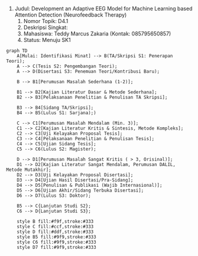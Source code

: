 1.  Judul: Development an Adaptive EEG Model for Machine Learning based Attention Detection (Neurofeedback Therapy)
    1.  Nomor Topik: D4.1
    2.  Deskripsi Singkat:
    3.  Mahasiswa: Teddy Marcus Zakaria (Kontak: 085795650857)
    4.  Status: Menuju SK1

```mermaid
graph TD
    A[Mulai: Identifikasi Minat] --> B(TA/Skripsi S1: Penerapan Teori);
    A --> C(Tesis S2: Pengembangan Teori);
    A --> D(Disertasi S3: Penemuan Teori/Kontribusi Baru);

    B --> B1[Perumusan Masalah Sederhana (1-2)];

    B1 --> B2[Kajian Literatur Dasar & Metode Sederhana];
    B2 --> B3[Pelaksanaan Penelitian & Penulisan TA Skripsi];

    B3 --> B4[Sidang TA/Skripsi];
    B4 --> B5(Lulus S1: Sarjana);)

    C --> C1[Perumusan Masalah Mendalam (Min. 3)];
    C1 --> C2[Kajian Literatur Kritis & Sintesis, Metode Kompleks];
    C2 --> C3[Uji Kelayakan Proposal Tesis];
    C3 --> C4[Pelaksanaan Penelitian & Penulisan Tesis];
    C4 --> C5[Ujian Sidang Tesis];
    C5 --> C6(Lulus S2: Magister);

    D --> D1[Perumusan Masalah Sangat Kritis ( > 3, Orisinal)];
    D1 --> D2[Kajian Literatur Sangat Mendalam, Perumusan DALIL, Metode Mutakhir];
    D2 --> D3[Uji Kelayakan Proposal Disertasi];
    D3 --> D4[Ujian Hasil Disertasi/Pra-Sidang];
    D4 --> D5[Penulisan & Publikasi (Wajib Internasional)];
    D5 --> D6[Ujian Akhir/Sidang Terbuka Disertasi];
    D6 --> D7(Lulus S3: Doktor);

    B5 --> C{Lanjutan Studi S2};
    C6 --> D{Lanjutan Studi S3};

    style B fill:#f9f,stroke:#333
    style C fill:#ccf,stroke:#333
    style D fill:#ddf,stroke:#333
    style B5 fill:#9f9,stroke:#333
    style C6 fill:#9f9,stroke:#333
    style D7 fill:#9f9,stroke:#333
    
```
